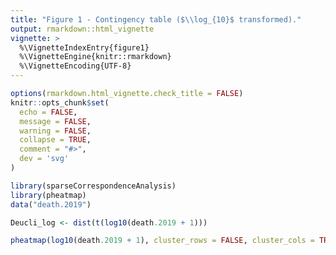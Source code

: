 ```yaml
---
title: "Figure 1 - Contingency table ($\\log_{10}$ transformed)."
output: rmarkdown::html_vignette
vignette: >
  %\VignetteIndexEntry{figure1}
  %\VignetteEngine{knitr::rmarkdown}
  %\VignetteEncoding{UTF-8}
---
```


```r
options(rmarkdown.html_vignette.check_title = FALSE)
knitr::opts_chunk$set(
  echo = FALSE,
  message = FALSE,
  warning = FALSE,
  collapse = TRUE,
  comment = "#>",
  dev = 'svg'
)
```

```r
library(sparseCorrespondenceAnalysis)
library(pheatmap)
data("death.2019")
```

```r
Deucli_log <- dist(t(log10(death.2019 + 1)))

pheatmap(log10(death.2019 + 1), cluster_rows = FALSE, cluster_cols = TRUE, clustering_distance_cols = Deucli_log, border_color = "white", color = colorRampPalette(c("white", "orchid3", "mediumorchid4"))(50), clustering_method = "ward.D2")
```



